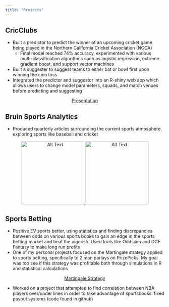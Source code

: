 ```yaml
---
title: "Projects"
---
```




## CricClubs

- Built a predictor to predict the winner of an upcoming cricket game being played in the Northern California Cricket Association (NCCA)
  + Final model reached 74% accuracy, experimented with various multi-classification algorithms such as logistic regression, extreme gradient boost, and support vector machines
- Built a suggester to suggest teams to either bat or bowl first upon winning the coin toss
- Integrated the predictor and suggestor into an R-shiny web app which allows users to change model parameters, squads, and match venues before predicting and suggesting

<div style="text-align: center;">
  [Presentation](SeniorProjectFinalPresentation.pdf){.btn .btn-outline-primary}
</div>


## Bruin Sports Analytics

- Produced quarterly articles surrounding the current sports atmosphere, exploring sports like baseball and cricket


<div style="text-align: center;">
  <a href="https://www.bruinsportsanalytics.com/post/yankees-sixty-homers" target="_blank">
    <img src="Yankee.png" alt="Alt Text" width="200" class="image-hover">
  </a>
  <a href="https://www.bruinsportsanalytics.com/post/cricket-ipl-evolution" target="_blank">
    <img src="IPL.png" alt="Alt Text" width="200" class="image-hover">
  </a>
</div>


## Sports Betting

- Positive EV sports bettor, using statistics and finding discrepancies between odds on various sports books to gain an edge in the sports betting market and beat the vigorish. Used tools like Oddsjam and DGF Fantasy to make long run profits
- One of my personal projects focused on the Martingale strategy applied to sports betting, specifically to 2 man parlays on PrizePicks. My goal was too see if this strategy was profitable both through simulations in R and statistical calculations

<div style="text-align: center;">
  [Martingale Strategy](Martingale.pdf){.btn .btn-outline-primary}
</div>

- Worked on a project that attempted to find correlation between NBA players over/under lines in order to take advantage of sportsbooks' fixed payout systems (code found in github)



